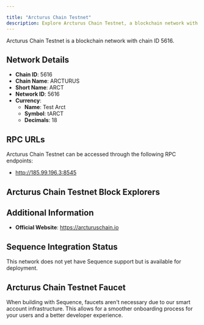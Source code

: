 ```yaml
---

title: "Arcturus Chain Testnet"
description: Explore Arcturus Chain Testnet, a blockchain network with chain ID 5616. Learn about its native currency, Test Arct, and how to interact with the network.
---
```




Arcturus Chain Testnet is a blockchain network with chain ID 5616.

## Network Details

- **Chain ID**: 5616
- **Chain Name**: ARCTURUS
- **Short Name**: ARCT
- **Network ID**: 5616
- **Currency**: 
  - **Name**: Test Arct
  - **Symbol**: tARCT
  - **Decimals**: 18

## RPC URLs

Arcturus Chain Testnet can be accessed through the following RPC endpoints:

- http://185.99.196.3:8545

## Arcturus Chain Testnet Block Explorers



## Additional Information

- **Official Website**: https://arcturuschain.io

## Sequence Integration Status

This network does not yet have Sequence support but is available for deployment.

## Arcturus Chain Testnet Faucet

When building with Sequence, faucets aren't necessary due to our smart account infrastructure. This allows for a smoother onboarding process for your users and a better developer experience.
